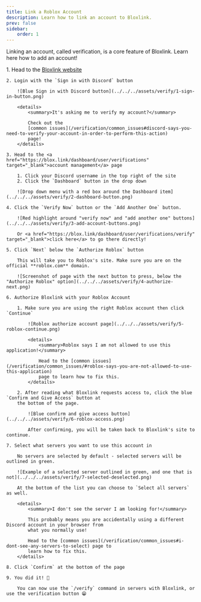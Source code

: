 ```yaml
---
title: Link a Roblox Account
description: Learn how to link an account to Bloxlink.
prev: false
sidebar:
    order: 1
---
```



Linking an account, called verification, is a core feature of Bloxlink. Learn here how to add an account!

<Steps>
    1. Head to the <a href="https://blox.link" target="_blank">Bloxlink website</a>

    2. Login with the `Sign in with Discord` button

        ![Blue Sign in with Discord button](../../../assets/verify/1-sign-in-button.png)

        <details>
            <summary>It's asking me to verify my account?</summary>

            Check out the 
            [common issues](/verification/common_issues#discord-says-you-need-to-verify-your-account-in-order-to-perform-this-action) 
            page!
        </details>

    3. Head to the <a href="https://blox.link/dashboard/user/verifications" target="_blank">account management</a> page

        1. Click your Discord username in the top right of the site
        2. Click the `Dashboard` button in the drop down
        
        ![Drop down menu with a red box around the Dashboard item](../../../assets/verify/2-dashboard-button.png)

    4. Click the `Verify Now` button or the `Add Another One` button.
    
        ![Red highlight around "verify now" and "add another one" buttons](../../../assets/verify/3-add-account-buttons.png)

        Or <a href="https://blox.link/dashboard/user/verifications/verify" target="_blank">click here</a> to go there directly!

    5. Click `Next` below the `Authorize Roblox` button

        This will take you to Roblox's site. Make sure you are on the official **roblox.com** domain.
        
        ![Screenshot of page with the next button to press, below the "Authorize Roblox" option](../../../assets/verify/4-authorize-next.png)

    6. Authorize Bloxlink with your Roblox Account

        1. Make sure you are using the right Roblox account then click `Continue` 

            ![Roblox authorize account page](../../../assets/verify/5-roblox-continue.png)
        
            <details>
                <summary>Roblox says I am not allowed to use this application!</summary>

                Head to the [common issues](/verification/common_issues/#roblox-says-you-are-not-allowed-to-use-this-application) 
                page to learn how to fix this.
            </details>
        
        2. After reading what Bloxlink requests access to, click the blue `Confirm and Give Access` button at
        the bottom of the page.

            ![Blue confirm and give access button](../../../assets/verify/6-roblox-access.png)

            After confirming, you will be taken back to Bloxlink's site to continue.

    7. Select what servers you want to use this account in

        No servers are selected by default - selected servers will be outlined in green.

        ![Example of a selected server outlined in green, and one that is not](../../../assets/verify/7-selected-deselected.png)

        At the bottom of the list you can choose to `Select all servers` as well.

        <details>
            <summary>I don't see the server I am looking for!</summary>

            This probably means you are accidentally using a different Discord account in your browser from 
            what you normally use!

            Head to the [common issues](/verification/common_issues#i-dont-see-any-servers-to-select) page to 
            learn how to fix this.
        </details>

    8. Click `Confirm` at the bottom of the page

    9. You did it! 🎉

        You can now use the `/verify` command in servers with Bloxlink, or use the verification button 😁
</Steps>

